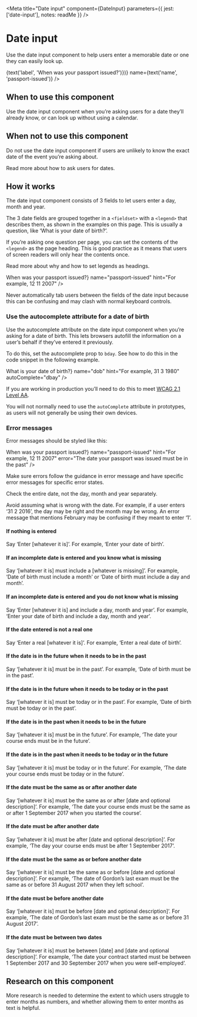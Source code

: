
<Meta
  title="Date input"
  component={DateInput}
  parameters={{
    jest: ['date-input'],
    notes: readMe
  }}
/>

# Date input

Use the date input component to help users enter a memorable date or one they can easily look up.

<Preview withToolbar>
  <Story name="Date input">
    <DateInput
      className={text('className')}
      disabled={boolean('disabled', false)}
      error={text('error')}
      hint={text('hint', 'For example, 12 11 2007')}
      id={text('id')}
      label={(<h1>{text('label', 'When was your passport issued?')}</h1>)}
      name={text('name', 'passport-issued')}
    />
  </Story>
</Preview>

<Props of={DateInput} />


## When to use this component

Use the date input component when you’re asking users for a date they’ll already know, or can look up without using a calendar.


## When not to use this component

Do not use the date input component if users are unlikely to know the exact date of the event you’re asking about.

Read more about how to ask users for dates.


## How it works

The date input component consists of 3 fields to let users enter a day, month and year.

The 3 date fields are grouped together in a `<fieldset>` with a `<legend>` that describes them, as shown in the examples on this page. This is usually a question, like ‘What is your date of birth?’.

If you’re asking one question per page, you can set the contents of the `<legend>` as the page heading. This is good practice as it means that users of screen readers will only hear the contents once.

Read more about why and how to set legends as headings.

<Preview>
  <Story name="Standard">
    <DateInput
      label={<h1>When was your passport issued?</h1>}
      name="passport-issued"
      hint="For example, 12 11 2007"
    />
  </Story>
</Preview>

Never automatically tab users between the fields of the date input because this can be confusing and may clash with normal keyboard controls.


### Use the autocomplete attribute for a date of birth

Use the autocomplete attribute on the date input component when you’re asking for a date of birth. This lets browsers autofill the information on a user’s behalf if they’ve entered it previously.

To do this, set the autocomplete prop to `bday`. See how to do this in the code snippet in the following example.

<Preview>
  <Story name="Auto-complete">
    <DateInput
      label={<h1>What is your date of birth?</h1>}
      name="dob"
      hint="For example, 31 3 1980"
      autoComplete="dbay"
    />
  </Story>
</Preview>

If you are working in production you’ll need to do this to meet [WCAG 2.1 Level AA].

You will not normally need to use the `autoComplete` attribute in prototypes, as users will not generally be using their own devices.


### Error messages

Error messages should be styled like this:

<Preview>
  <Story name="Errors">
    <DateInput
      label={<h1>When was your passport issued?</h1>}
      name="passport-issued"
      hint="For example, 12 11 2007"
      error="The date your passport was issued must be in the past"
    />
  </Story>
</Preview>

Make sure errors follow the guidance in error message and have specific error messages for specific error states.

Check the entire date, not the day, month and year separately.

Avoid assuming what is wrong with the date. For example, if a user enters ‘31 2 2016’, the day may be right and the month may be wrong. An error message that mentions February may be confusing if they meant to enter ‘1’.


#### If nothing is entered

Say ‘Enter [whatever it is]’.
For example, ‘Enter your date of birth’.


#### If an incomplete date is entered and you know what is missing

Say ‘[whatever it is] must include a [whatever is missing]’.
For example, ‘Date of birth must include a month’ or ‘Date of birth must include a day and month’.


#### If an incomplete date is entered and you do not know what is missing

Say ‘Enter [whatever it is] and include a day, month and year’.
For example, ‘Enter your date of birth and include a day, month and year’.


#### If the date entered is not a real one

Say ‘Enter a real [whatever it is]’.
For example, ‘Enter a real date of birth’.


#### If the date is in the future when it needs to be in the past

Say ‘[whatever it is] must be in the past’.
For example, ‘Date of birth must be in the past’.


#### If the date is in the future when it needs to be today or in the past

Say ‘[whatever it is] must be today or in the past’.
For example, ‘Date of birth must be today or in the past’.


#### If the date is in the past when it needs to be in the future

Say ‘[whatever it is] must be in the future’.
For example, ‘The date your course ends must be in the future’.


#### If the date is in the past when it needs to be today or in the future

Say ‘[whatever it is] must be today or in the future’.
For example, ‘The date your course ends must be today or in the future’.


#### If the date must be the same as or after another date

Say ‘[whatever it is] must be the same as or after [date and optional description]’.
For example, ‘The date your course ends must be the same as or after 1 September 2017 when you started the course’.


#### If the date must be after another date

Say ‘[whatever it is] must be after [date and optional description]’.
For example, ‘The day your course ends must be after 1 September 2017’.


#### If the date must be the same as or before another date

Say ‘[whatever it is] must be the same as or before [date and optional description]’.
For example, ‘The date of Gordon’s last exam must be the same as or before 31 August 2017 when they left school’.


#### If the date must be before another date

Say ‘[whatever it is] must be before [date and optional description]’.
For example, ‘The date of Gordon’s last exam must be the same as or before 31 August 2017’.


#### If the date must be between two dates

Say ‘[whatever it is] must be between [date] and [date and optional description]’.
For example, ‘The date your contract started must be between 1 September 2017 and 30 September 2017 when you were self-employed’.


## Research on this component

More research is needed to determine the extent to which users struggle to enter months as numbers, and whether allowing them to enter months as text is helpful.


[WCAG 2.1 Level AA]: https://www.w3.org/WAI/WCAG21/Understanding/identify-input-purpose.html
